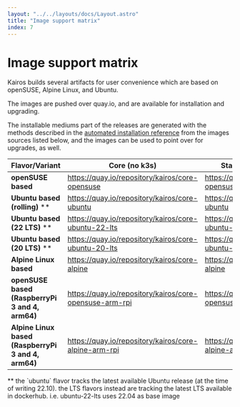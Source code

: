 ```yaml
---
layout: "../../layouts/docs/Layout.astro"
title: "Image support matrix"
index: 7
---
```



# Image support matrix

Kairos builds several artifacts for user convenience which are based on openSUSE, Alpine Linux, and Ubuntu.

The images are pushed over quay.io, and are available for installation and upgrading.

The installable mediums part of the releases are generated with the methods described in the [automated installation reference](/installation/automated/#iso-remastering) from the images sources listed below, and the images can be used to point over for upgrades, as well.


| **Flavor/Variant**                                  	| **Core (no k3s)**                                       	| **Standard(k3s+opt.full-mesh)**                           	|
|-----------------------------------------------------	|---------------------------------------------------------	|-----------------------------------------------------------	|
| **openSUSE based**                                  	| https://quay.io/repository/kairos/core-opensuse         	| https://quay.io/repository/kairos/kairos-opensuse         	|
| **Ubuntu based (rolling)** **                                   	| https://quay.io/repository/kairos/core-ubuntu           	| https://quay.io/repository/kairos/kairos-ubuntu           	|
| **Ubuntu based (22 LTS)** **                                    	| https://quay.io/repository/kairos/core-ubuntu-22-lts           	| https://quay.io/repository/kairos/kairos-ubuntu-22-lts           	|
| **Ubuntu based (20 LTS)** **                                   	| https://quay.io/repository/kairos/core-ubuntu-20-lts           	| https://quay.io/repository/kairos/kairos-ubuntu-20-lts           	|
| **Alpine Linux based**                              	| https://quay.io/repository/kairos/core-alpine           	| https://quay.io/repository/kairos/kairos-alpine           	|
| **openSUSE based (RaspberryPi 3 and 4, arm64)**     	| https://quay.io/repository/kairos/core-opensuse-arm-rpi 	| https://quay.io/repository/kairos/kairos-opensuse-arm-rpi 	|
| **Alpine Linux based (RaspberryPi 3 and 4, arm64)** 	| https://quay.io/repository/kairos/core-alpine-arm-rpi   	| https://quay.io/repository/kairos/kairos-alpine-arm-rpi   	|

<Info>
** the `ubuntu` flavor tracks the latest available Ubuntu release (at the time of writing 22.10). the LTS flavors instead are tracking the latest LTS available in dockerhub. i.e. ubuntu-22-lts uses 22.04 as base image
</Info>